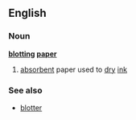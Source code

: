 ==English==
===Noun===
'''[[blot]]ting [[paper]]'''
# [[absorbent]] paper used to [[dry]] [[ink]]
===See also===
*[[blotter]]